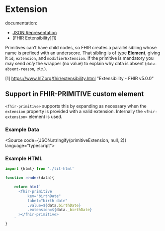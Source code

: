

<Meta title="Components/Datatypes/Special Type/Extension/Reference/Primitive/Doc" component={primitiveExtension}/>


# Extension

documentation:
* [JSON Representation](http://hl7.org/fhir/R5/json.html#primitive)
* [FHIR Extensibility][1]

Primitives can’t have child nodes, so FHIR creates a parallel sibling whose name is prefixed with an underscore. That sibling is of type **Element**, giving it `id`, `extension`, and `modifierExtension`. If the primitive is mandatory you may send *only* the wrapper (no value) to explain why data is absent (`data-absent-reason`, etc.).

[1]  https://www.hl7.org/fhir/extensibility.html "Extensibility - FHIR v5.0.0"


## Support in FHIR-PRIMITIVE custom element

`<fhir-primitive>` supports this by expanding as necessary when the `extension` property is provided with a valid extension. Internally the `<fhir-extension>` element is used.

### Example Data
<Source code={JSON.stringify(primitiveExtension, null, 2)} language="typescript"></Source>

### Example HTML

```typescript
import {html} from './lit-html'

function render(data){

    return html`
      <fhir-primitive
          key="birthDate"
          label="birth date"
          .value=${data.birthDate}
          .extension=${data._birthDate}
      ></fhir-primitive>
    `
}
```
